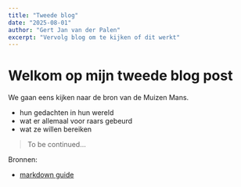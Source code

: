 ```yaml
---
title: "Tweede blog"
date: "2025-08-01"
author: "Gert Jan van der Palen"
excerpt: "Vervolg blog om te kijken of dit werkt"
---
```


# Welkom op mijn tweede blog post

We gaan eens kijken naar de bron van de Muizen Mans.

- hun gedachten in hun wereld
- wat er allemaal voor raars gebeurd
- wat ze willen bereiken

> To be continued...

Bronnen:

- [markdown guide](https://www.markdownguide.org/)